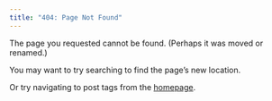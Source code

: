 ```yaml
---
title: "404: Page Not Found"
---
```


The page you requested cannot be found. (Perhaps it was moved or renamed.)

You may want to try searching to find the page's new location.

Or try navigating to post tags from the [homepage](index.qmd).